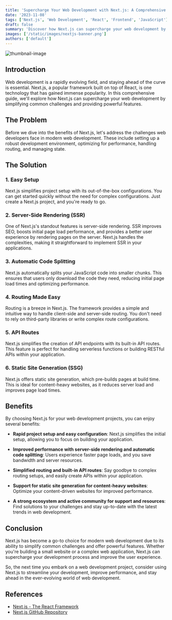 ```yaml
---
title: 'Supercharge Your Web Development with Next.js: A Comprehensive Guide'
date: '2023-11-08'
tags: ['Next.js', 'Web Development', 'React', 'Frontend', 'JavaScript']
draft: false
summary: 'Discover how Next.js can supercharge your web development by providing powerful features and simplifying common challenges.'
images: ['/static/images/nextjs-banner.png']
authors: ['default']
---
```


![thumbnail-image](/static/images/nextjs-banner.png)

## Introduction

Web development is a rapidly evolving field, and staying ahead of the curve is essential. Next.js, a popular framework built on top of React, is one technology that has gained immense popularity. In this comprehensive guide, we'll explore how Next.js can supercharge your web development by simplifying common challenges and providing powerful features.

## The Problem

Before we dive into the benefits of Next.js, let's address the challenges web developers face in modern web development. These include setting up a robust development environment, optimizing for performance, handling routing, and managing state.

## The Solution

### 1. Easy Setup

Next.js simplifies project setup with its out-of-the-box configurations. You can get started quickly without the need for complex configurations. Just create a Next.js project, and you're ready to go.

### 2. Server-Side Rendering (SSR)

One of Next.js's standout features is server-side rendering. SSR improves SEO, boosts initial page load performance, and provides a better user experience by rendering pages on the server. Next.js handles the complexities, making it straightforward to implement SSR in your applications.

### 3. Automatic Code Splitting

Next.js automatically splits your JavaScript code into smaller chunks. This ensures that users only download the code they need, reducing initial page load times and optimizing performance.

### 4. Routing Made Easy

Routing is a breeze in Next.js. The framework provides a simple and intuitive way to handle client-side and server-side routing. You don't need to rely on third-party libraries or write complex route configurations.

### 5. API Routes

Next.js simplifies the creation of API endpoints with its built-in API routes. This feature is perfect for handling serverless functions or building RESTful APIs within your application.

### 6. Static Site Generation (SSG)

Next.js offers static site generation, which pre-builds pages at build time. This is ideal for content-heavy websites, as it reduces server load and improves page load times.

## Benefits

By choosing Next.js for your web development projects, you can enjoy several benefits:

- **Rapid project setup and easy configuration**: Next.js simplifies the initial setup, allowing you to focus on building your application.

- **Improved performance with server-side rendering and automatic code splitting**: Users experience faster page loads, and you save bandwidth and server resources.

- **Simplified routing and built-in API routes**: Say goodbye to complex routing setups, and easily create APIs within your application.

- **Support for static site generation for content-heavy websites**: Optimize your content-driven websites for improved performance.

- **A strong ecosystem and active community for support and resources**: Find solutions to your challenges and stay up-to-date with the latest trends in web development.

## Conclusion

Next.js has become a go-to choice for modern web development due to its ability to simplify common challenges and offer powerful features. Whether you're building a small website or a complex web application, Next.js can supercharge your development process and improve the user experience.

So, the next time you embark on a web development project, consider using Next.js to streamline your development, improve performance, and stay ahead in the ever-evolving world of web development.

## References

- [Next.js - The React Framework](https://nextjs.org/)
- [Next.js GitHub Repository](https://github.com/vercel/next.js)

